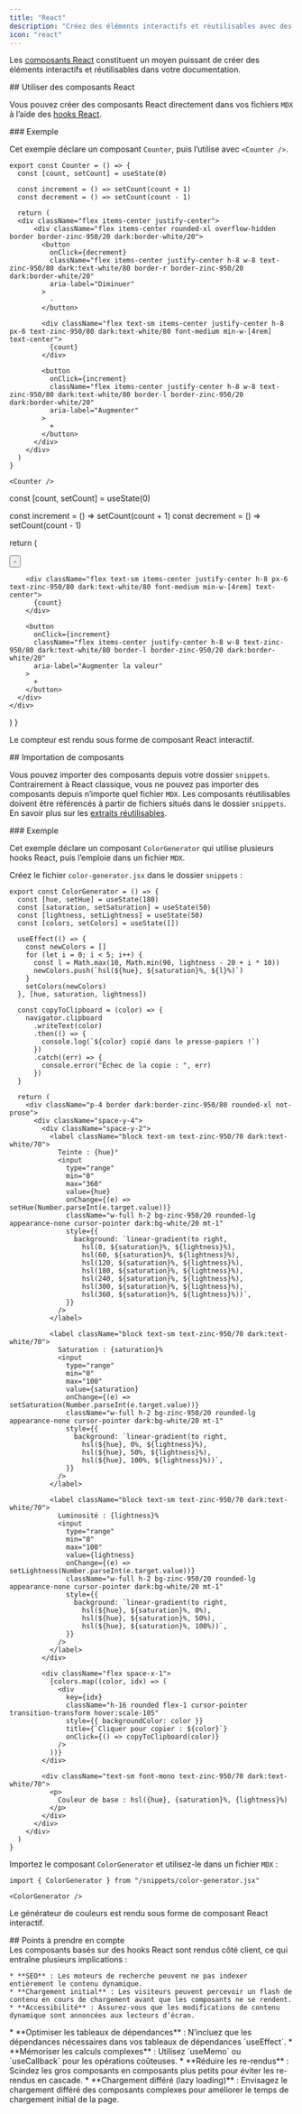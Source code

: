 ```yaml
---
title: "React"
description: "Créez des éléments interactifs et réutilisables avec des composants React"
icon: "react"
---
```



Les [composants React](https://react.dev) constituent un moyen puissant de créer des éléments interactifs et réutilisables dans votre documentation.

<div id="using-react-components">
  ## Utiliser des composants React
</div>

Vous pouvez créer des composants React directement dans vos fichiers `MDX` à l’aide des [hooks React](https://react.dev/reference/react/hooks).

<div id="example">
  ### Exemple
</div>

Cet exemple déclare un composant `Counter`, puis l’utilise avec `<Counter />`.

```mdx
export const Counter = () => {
  const [count, setCount] = useState(0)

  const increment = () => setCount(count + 1)
  const decrement = () => setCount(count - 1)

  return (
  <div className="flex items-center justify-center">
      <div className="flex items-center rounded-xl overflow-hidden border border-zinc-950/20 dark:border-white/20">
        <button
          onClick={decrement}
          className="flex items-center justify-center h-8 w-8 text-zinc-950/80 dark:text-white/80 border-r border-zinc-950/20 dark:border-white/20"
          aria-label="Diminuer"
        >
          -
        </button>

        <div className="flex text-sm items-center justify-center h-8 px-6 text-zinc-950/80 dark:text-white/80 font-medium min-w-[4rem] text-center">
          {count}
        </div>

        <button
          onClick={increment}
          className="flex items-center justify-center h-8 w-8 text-zinc-950/80 dark:text-white/80 border-l border-zinc-950/20 dark:border-white/20"
          aria-label="Augmenter"
        >
          +
        </button>
      </div>
    </div>
  )
}

<Counter />
```

  const [count, setCount] = useState(0)

  const increment = () => setCount(count + 1)
  const decrement = () => setCount(count - 1)

  return (
  <div className="flex items-center justify-center">
      <div className="flex items-center rounded-xl overflow-hidden border border-zinc-950/20 dark:border-white/20">
        <button
          onClick={decrement}
          className="flex items-center justify-center h-8 w-8 text-zinc-950/80 dark:text-white/80 border-r border-zinc-950/20 dark:border-white/20"
          aria-label="Diminuer la valeur"
        >
          -
        </button>

        <div className="flex text-sm items-center justify-center h-8 px-6 text-zinc-950/80 dark:text-white/80 font-medium min-w-[4rem] text-center">
          {count}
        </div>

        <button
          onClick={increment}
          className="flex items-center justify-center h-8 w-8 text-zinc-950/80 dark:text-white/80 border-l border-zinc-950/20 dark:border-white/20"
          aria-label="Augmenter la valeur"
        >
          +
        </button>
      </div>
    </div>
  )
}

Le compteur est rendu sous forme de composant React interactif.

<Counter />

<div id="importing-components">
  ## Importation de composants
</div>

Vous pouvez importer des composants depuis votre dossier `snippets`. Contrairement à React classique, vous ne pouvez pas importer des composants depuis n’importe quel fichier `MDX`. Les composants réutilisables doivent être référencés à partir de fichiers situés dans le dossier `snippets`. En savoir plus sur les [extraits réutilisables](/fr/reusable-snippets).

<div id="example">
  ### Exemple
</div>

Cet exemple déclare un composant `ColorGenerator` qui utilise plusieurs hooks React, puis l’emploie dans un fichier `MDX`.

Créez le fichier `color-generator.jsx` dans le dossier `snippets` :

```mdx /snippets/color-generator.jsx [expandable]
export const ColorGenerator = () => {
  const [hue, setHue] = useState(180)
  const [saturation, setSaturation] = useState(50)
  const [lightness, setLightness] = useState(50)
  const [colors, setColors] = useState([])

  useEffect(() => {
    const newColors = []
    for (let i = 0; i < 5; i++) {
      const l = Math.max(10, Math.min(90, lightness - 20 + i * 10))
      newColors.push(`hsl(${hue}, ${saturation}%, ${l}%)`)
    }
    setColors(newColors)
  }, [hue, saturation, lightness])

  const copyToClipboard = (color) => {
    navigator.clipboard
      .writeText(color)
      .then(() => {
        console.log(`${color} copié dans le presse-papiers !`)
      })
      .catch((err) => {
        console.error("Échec de la copie : ", err)
      })
  }

  return (
    <div className="p-4 border dark:border-zinc-950/80 rounded-xl not-prose">
      <div className="space-y-4">
        <div className="space-y-2">
          <label className="block text-sm text-zinc-950/70 dark:text-white/70">
            Teinte : {hue}°
            <input
              type="range"
              min="0"
              max="360"
              value={hue}
              onChange={(e) => setHue(Number.parseInt(e.target.value))}
              className="w-full h-2 bg-zinc-950/20 rounded-lg appearance-none cursor-pointer dark:bg-white/20 mt-1"
              style={{
                background: `linear-gradient(to right, 
                  hsl(0, ${saturation}%, ${lightness}%), 
                  hsl(60, ${saturation}%, ${lightness}%), 
                  hsl(120, ${saturation}%, ${lightness}%), 
                  hsl(180, ${saturation}%, ${lightness}%), 
                  hsl(240, ${saturation}%, ${lightness}%), 
                  hsl(300, ${saturation}%, ${lightness}%), 
                  hsl(360, ${saturation}%, ${lightness}%))`,
              }}
            />
          </label>

          <label className="block text-sm text-zinc-950/70 dark:text-white/70">
            Saturation : {saturation}%
            <input
              type="range"
              min="0"
              max="100"
              value={saturation}
              onChange={(e) => setSaturation(Number.parseInt(e.target.value))}
              className="w-full h-2 bg-zinc-950/20 rounded-lg appearance-none cursor-pointer dark:bg-white/20 mt-1"
              style={{
                background: `linear-gradient(to right, 
                  hsl(${hue}, 0%, ${lightness}%), 
                  hsl(${hue}, 50%, ${lightness}%), 
                  hsl(${hue}, 100%, ${lightness}%))`,
              }}
            />
          </label>

          <label className="block text-sm text-zinc-950/70 dark:text-white/70">
            Luminosité : {lightness}%
            <input
              type="range"
              min="0"
              max="100"
              value={lightness}
              onChange={(e) => setLightness(Number.parseInt(e.target.value))}
              className="w-full h-2 bg-zinc-950/20 rounded-lg appearance-none cursor-pointer dark:bg-white/20 mt-1"
              style={{
                background: `linear-gradient(to right, 
                  hsl(${hue}, ${saturation}%, 0%), 
                  hsl(${hue}, ${saturation}%, 50%), 
                  hsl(${hue}, ${saturation}%, 100%))`,
              }}
            />
          </label>
        </div>

        <div className="flex space-x-1">
          {colors.map((color, idx) => (
            <div
              key={idx}
              className="h-16 rounded flex-1 cursor-pointer transition-transform hover:scale-105"
              style={{ backgroundColor: color }}
              title={`Cliquer pour copier : ${color}`}
              onClick={() => copyToClipboard(color)}
            />
          ))}
        </div>

        <div className="text-sm font-mono text-zinc-950/70 dark:text-white/70">
          <p>
            Couleur de base : hsl({hue}, {saturation}%, {lightness}%)
          </p>
        </div>
      </div>
    </div>
  )
}
```

Importez le composant `ColorGenerator` et utilisez-le dans un fichier `MDX` :

```mdx
import { ColorGenerator } from "/snippets/color-generator.jsx"

<ColorGenerator />
```

Le générateur de couleurs est rendu sous forme de composant React interactif.

<ColorGenerator />

<div id="considerations">
  ## Points à prendre en compte
</div>

<AccordionGroup>
  <Accordion title="Impact du rendu côté client">
    Les composants basés sur des hooks React sont rendus côté client, ce qui entraîne plusieurs implications :

    * **SEO** : Les moteurs de recherche peuvent ne pas indexer entièrement le contenu dynamique.
    * **Chargement initial** : Les visiteurs peuvent percevoir un flash de contenu en cours de chargement avant que les composants ne se rendent.
    * **Accessibilité** : Assurez-vous que les modifications de contenu dynamique sont annoncées aux lecteurs d’écran.
  </Accordion>

  <Accordion title="Bonnes pratiques de performance">
    * **Optimiser les tableaux de dépendances** : N’incluez que les dépendances nécessaires dans vos tableaux de dépendances `useEffect`.
    * **Mémoriser les calculs complexes** : Utilisez `useMemo` ou `useCallback` pour les opérations coûteuses.
    * **Réduire les re-rendus** : Scindez les gros composants en composants plus petits pour éviter les re-rendus en cascade.
    * **Chargement différé (lazy loading)** : Envisagez le chargement différé des composants complexes pour améliorer le temps de chargement initial de la page.
  </Accordion>
</AccordionGroup>

